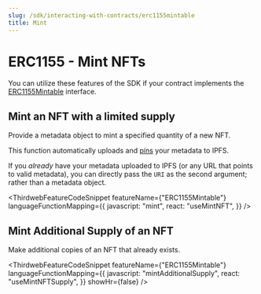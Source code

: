 ```yaml
---
slug: /sdk/interacting-with-contracts/erc1155mintable
title: Mint
---
```



# ERC1155 - Mint NFTs

You can utilize these features of the SDK if your contract implements the [ERC1155Mintable](/solidity/extensions/erc1155mintable) interface.

<div className="row" style={{ marginBottom: 24 }}>
  <div className="col col--12" style={{ marginTop: 8 }}>
    <QuickstartCard
      name="Learn how to implement ERC1155Mintable in your smart contract"
      link={"/solidity/extensions/erc1155mintable"}
      image="/assets/icons/general.png"
    />
  </div>
</div>

## Mint an NFT with a limited supply

Provide a metadata object to mint a specified quantity of a new NFT.

This function automatically uploads and [pins](https://blog.thirdweb.com/guides/securing-pinning-your-nft-with-ipfs/) your metadata to IPFS.

If you _already_ have your metadata uploaded to IPFS (or any URL that points to valid metadata),
you can directly pass the `URI` as the second argument; rather than a metadata object.

<ThirdwebFeatureCodeSnippet
  featureName={"ERC1155Mintable"}
  languageFunctionMapping={{
    javascript: "mint",
    react: "useMintNFT",
  }}
/>

## Mint Additional Supply of an NFT

Make additional copies of an NFT that already exists.

<ThirdwebFeatureCodeSnippet
  featureName={"ERC1155Mintable"}
  languageFunctionMapping={{
    javascript: "mintAdditionalSupply",
    react: "useMintNFTSupply",
  }}
  showHr={false}
/>
